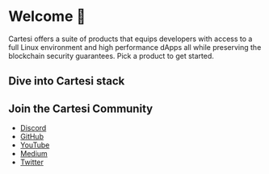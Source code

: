 # Welcome 👋

Cartesi offers a suite of products that equips developers with access to a full Linux environment and high performance dApps all while preserving the blockchain security guarantees. Pick a product to get started.


## Dive into Cartesi stack


<div className="row">
  <div className="col col--6 p-2">
    <DocCard item={{
      type: "link",
      label: "Cartesi Rollups",
      href: "/cartesi-rollups/2.0/getting-started",
      description: "Deploy scalable Appchains as L2/L3"
    }} />
  </div>
  <div className="col col--6 p-2">
    <DocCard item={{
      type: "link",
      label: "Cartesi Machine",
      href: "/get-started/cartesi-machine",
      description: "RISC-V Execution Environment"
    }} />
  </div>
</div>

<div className="row">
  <div className="col col--6 p-2">
    <DocCard item={{
      type: "link",
      label: "Dave",
      href: "/get-started/fraud-proofs",
      description: "Permissionless Fraud Proof system"
    }} />
  </div>
  <div className="col col--6 p-2">
    <DocCard item={{
      type: "link",
      label: "Quickstart",
      href: "/get-started/quickstart",
      description: "Speedrun building dApps with CLI"
    }} />
  </div>
</div>



## Join the Cartesi Community

- [Discord](https://discord.gg/cWGbyFkQ2W)
- [GitHub](https://github.com/cartesi)
- [YouTube](https://www.youtube.com/@cartesiproject)
- [Medium](https://medium.com/cartesi)
- [Twitter](https://x.com/cartesiproject)